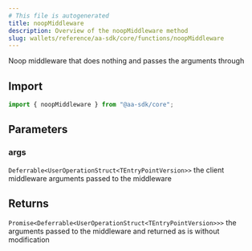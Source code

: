 ```yaml
---
# This file is autogenerated
title: noopMiddleware
description: Overview of the noopMiddleware method
slug: wallets/reference/aa-sdk/core/functions/noopMiddleware
---
```


Noop middleware that does nothing and passes the arguments through

## Import

```ts
import { noopMiddleware } from "@aa-sdk/core";
```

## Parameters

### args

`Deferrable<UserOperationStruct<TEntryPointVersion>>`
the client middleware arguments passed to the middleware

## Returns

`Promise<Deferrable<UserOperationStruct<TEntryPointVersion>>>`
the arguments passed to the middleware and returned as is without modification
